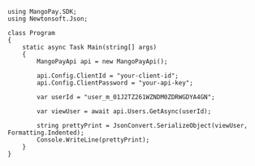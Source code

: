 ```dotnet .NET 
using MangoPay.SDK;
using Newtonsoft.Json;

class Program
{
    static async Task Main(string[] args)
    {
        MangoPayApi api = new MangoPayApi();

        api.Config.ClientId = "your-client-id";
        api.Config.ClientPassword = "your-api-key";

        var userId = "user_m_01J2TZ261WZNDM0ZDRWGDYA4GN";

        var viewUser = await api.Users.GetAsync(userId);

        string prettyPrint = JsonConvert.SerializeObject(viewUser, Formatting.Indented);
        Console.WriteLine(prettyPrint);
    }
}
```